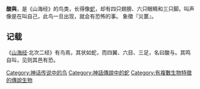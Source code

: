 '''酸與'''，是《山海经》的鸟类，长得像[[蛇|蛇]]，却有四只翅膀、六只眼睛和三只脚。叫声像是在叫自己，此鸟一旦出现，就会有恐怖的事。
象徵『災噩』。

==记载==
《[[山海经|山海经]]·北次二经》有鸟焉，其状如蛇，而四翼、六目、三足，名曰酸与。其鸣自叫，见则其邑有恐。

[[Category:神话传说中的鸟|Category:神话传说中的鸟]]
[[Category:神話傳說中的蛇|Category:神話傳說中的蛇]]
[[Category:有複數生物特徵的傳說生物|Category:有複數生物特徵的傳說生物]]